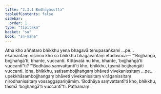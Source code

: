 ```yaml
---
title: "2.3.1 Bodhāyasutta"
tableOfContents: false
sidebar:
  order: 1
type: "tipitaka"
basket: "su"
book: "sn-maha"
---
```



<DynamicBreadcrumb />

<Division number="202" book="sn-maha" bookNo="14" page="75">

<Paragraph number="462" book="sn-maha">
Atha kho aññataro bhikkhu yena bhagavā tenupasaṅkami …pe…  ekamantaṃ nisinno kho so bhikkhu bhagavantaṃ etadavoca—
</Paragraph>

<Paragraph number="463" book="sn-maha">
“‘Bojjhaṅgā, bojjhaṅgā’ti, bhante, vuccanti. Kittāvatā nu kho, bhante, ‘bojjhaṅgā’ti vuccantī”ti? “‘Bodhāya saṃvattantī’ti kho, bhikkhu, tasmā bojjhaṅgāti vuccanti. Idha, bhikkhu, satisambojjhaṅgaṃ bhāveti vivekanissitaṃ …pe…  upekkhāsambojjhaṅgaṃ bhāveti vivekanissitaṃ virāganissitaṃ nirodhanissitaṃ vossaggapariṇāmiṃ. ‘Bodhāya saṃvattantī’ti kho, bhikkhu, tasmā ‘bojjhaṅgā’ti vuccantī”ti.

</Paragraph>
</Division>

<Paragraph number="464" type="center" book="sn-maha">
Paṭhamaṃ.
</Paragraph>